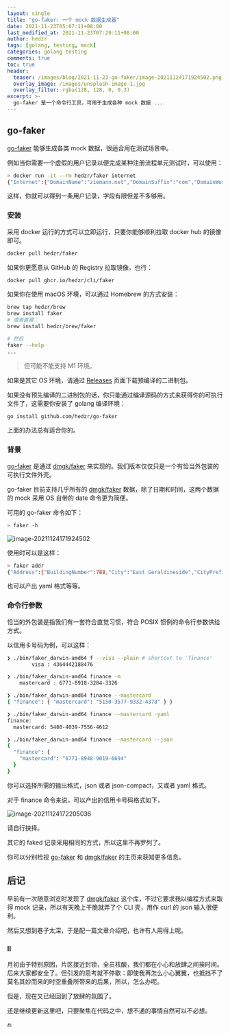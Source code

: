 ```yaml
---
layout: single
title: "go-faker: 一个 mock 数据生成器"
date: 2021-11-23T05:07:11+08:00
last_modified_at: 2021-11-23T07:29:11+08:00
author: hedzr
tags: [golang, testing, mock]
categories: golang testing
comments: true
toc: true
header:
  teaser: /images/blog/2021-11-23-go-faker/image-20211124171924502.png
  overlay_image: /images/unsplash-image-1.jpg
  overlay_filter: rgba(128, 128, 0, 0.3)
excerpt: >-
  go-faker 是一个命令行工具，可用于生成各种 mock 数据 ...
---
```


## go-faker

[go-faker](https://github.com/hedzr/go-faker) 能够生成各类 mock 数据，很适合用在测试场景中。

例如当你需要一个虚假的用户记录以便完成某种注册流程单元测试时，可以使用：

```bash
> docker run -it --rm hedzr/faker internet
{"Internet":{"DomainName":"ziemann.net","DomainSuffix":"com","DomainWord":"green","Email":"garry@hintz.biz","FreeEmail":"christian@yahoo.com","IpV4Address":"48.107.223.211","IpV6Address":"bc8e:e770:c962:4004:8045:86e2:2658:bfc7","MacAddress":"52:6b:0d:24:7d:67","Password":"Za9pR1hfV7yJXw3Mhf9I5EvL1uvo0M","SafeEmail":"sheridan.gibson@example.net","Slug":"adipisci-inventore","Url":"http://roobroberts.name/americo.lindgren","UserName":"lenny.trantow"}}
```

这样，你就可以得到一条用户记录，字段有限但差不多够用。

### 安装

采用 docker 运行的方式可以立即运行，只要你能够顺利拉取 docker hub 的镜像即可。

```bash
docker pull hedzr/faker
```

如果你更愿意从 GitHub 的 Registry 拉取镜像，也行：

```bash
docker pull ghcr.io/hedzr/cli/faker
```

如果你在使用 macOS 环境，可以通过 Homebrew 的方式安装：

```bash
brew tap hedzr/brew
brew install faker
# 或者直接：
brew install hedzr/brew/faker

# 然后
faker --help
...
```

> 但可能不能支持 M1 环境。

如果是其它 OS 环境，请通过 [Releases](https://github.com/hedzr/go-faker/releases) 页面下载预编译的二进制包。

如果没有预先编译的二进制包的话，你只能通过编译源码的方式来获得你的可执行文件了，这需要你安装了 golang 编译环境：

```bash
go install github.com/hedzr/go-faker
```

上面的办法总有适合你的。

### 背景

[go-faker](https://github.com/hedzr/go-faker) 是通过 [dmgk/faker](https://github.com/dmgk/faker) 来实现的。我们版本仅仅只是一个有恰当外包装的可执行文件外壳。

go-faker 目前支持几乎所有的 [dmgk/faker](https://github.com/dmgk/faker) 数据，除了日期和时间，这两个数据的 mock 采用 OS 自带的 date 命令更为简便。

可用的 go-faker 命令如下：

```bash
> faker -h
```

![image-20211124171924502](/images/blog/2021-11-23-go-faker/image-20211124171924502.png)

使用时可以是这样：

```bash
> faker addr
{"Address":{"BuildingNumber":788,"City":"East Geraldineside","CityPrefix":"North","CitySuffix":"land","Country":"Costa Rica","CountryCode":"BG","Latitude":82.16658,"Longitude":-89.001114,"Postcode":"95690-3954","PostcodeByState":64204,"SecondaryAddress":"Apt. 211","State":"Rhode Island","StateAbbr":"OR","StreetAddress":"10067 Jimmy Forge","StreetName":"Gleichner Vista","StreetSuffix":"Shoals","String":"95126 Kamren Haven Apt. 514, Port Joannyburgh Utah 96447","TimeZone":"Africa/Cairo","ZipCode":"58451-9050","ZipCodeByState":38836}}
```

也可以产出 yaml 格式等等。

### 命令行参数

恰当的外包装是指我们有一套符合直觉习惯，符合 POSIX 惯例的命令行参数供给方式。

以信用卡号码为例，可以这样：

```bash
❯ ./bin/faker_darwin-amd64 f --visa --plain # shortcut to 'finance'
        visa : 4364442188476

❯ ./bin/faker_darwin-amd64 finance -m
    mastercard : 6771-8918-3284-3326

❯ ./bin/faker_darwin-amd64 finance --mastercard
{ "finance": { "mastercard": "5150-3577-9332-4378" } }

❯ ./bin/faker_darwin-amd64 finance --mastercard -yaml
finance:
  mastercard: 5480-4039-7556-4612

❯ ./bin/faker_darwin-amd64 finance --mastercard --json
{
  "finance": {
    "mastercard": "6771-8948-9019-6694"
  }
}
```

你可以选择所需的输出格式，json 或者 json-compact，又或者 yaml 格式。

对于 finance 命令来说，可以产出的信用卡号码格式如下，

![image-20211124172205036](/images/blog/2021-11-23-go-faker/image-20211124172205036.png)

请自行抉择。

其它的 faked 记录采用相同的方式，所以这里不再罗列了。

你可以分别检视 [go-faker](https://github.com/hedzr/go-faker) 和 [dmgk/faker](https://github.com/dmgk/faker) 的主页来获知更多信息。

## 后记

早前有一次随意浏览时发现了 [dmgk/faker](https://github.com/dmgk/faker) 这个库，不过它要求我以编程方式来取得 mock 记录，所以有天晚上干脆就弄了个 CLI 壳，用作 curl 的 json 输入很便利。

然后又想到巷子太深，于是配一篇文章介绍吧，也许有人用得上呢。

### II

月初由于特别原因，片区接近封锁，全员核酸，我们都在小心和放肆之间挨时间。后来大家都安全了。但引发的思考就不停歇：即使我再怎么小心翼翼，也抵挡不了莫名其妙而来的时空重叠所带来的后果，所以，怎么办呢。

但是，现在又已经回到了放肆的氛围了。

还是继续更新这里吧，只要聚焦在代码之中，想不通的事情自然可以不必想。

🔚
